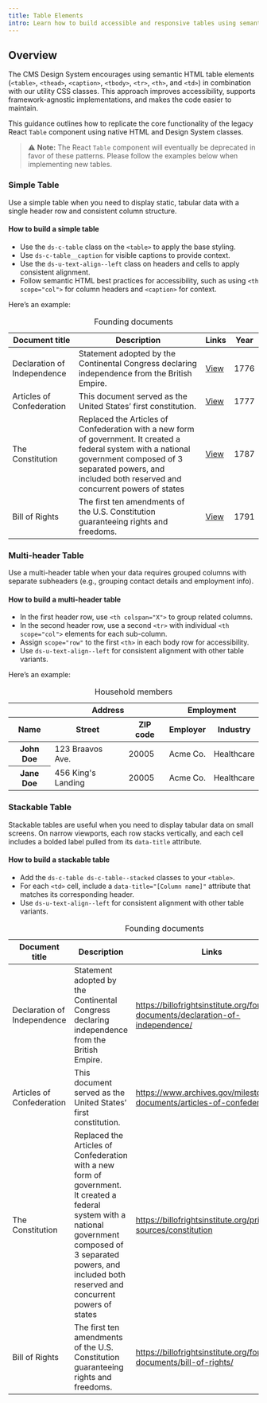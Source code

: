 ```yaml
---
title: Table Elements
intro: Learn how to build accessible and responsive tables using semantic HTML and CMS Design System utility classes.
---
```




## Overview

The CMS Design System encourages using semantic HTML table elements (`<table>`, `<thead>`, `<caption>`, `<tbody>`, `<tr>`, `<th>`, and `<td>`) in combination with our utility CSS classes. 
This approach improves accessibility, supports framework-agnostic implementations, and makes the code easier to maintain.

This guidance outlines how to replicate the core functionality of the legacy React `Table` component using native HTML and Design System classes.

> ⚠️ **Note:** The React `Table` component will eventually be deprecated in favor of these patterns. Please follow the examples below when implementing new tables.

### Simple Table

Use a simple table when you need to display static, tabular data with a single header row and consistent column structure.

#### How to build a simple table

- Use the `ds-c-table` class on the `<table>` to apply the base styling.
- Use `ds-c-table__caption` for visible captions to provide context.
- Use the `ds-u-text-align--left` class on headers and cells to apply consistent alignment.
- Follow semantic HTML best practices for accessibility, such as using `<th scope="col">` for column headers and `<caption>` for context.

Here’s an example:

<EmbeddedExample>
  <table class="ds-c-table">
    <caption class="ds-c-table__caption">Founding documents</caption>
    <thead role="rowgroup">
      <tr role="row">
        <th class="ds-u-text-align--left" role="columnheader" scope="col" id="documentTitle">Document title</th>
        <th class="ds-u-text-align--left" role="columnheader" scope="col" id="description">Description</th>
        <th class="ds-u-text-align--left" role="columnheader" scope="col" id="links">Links</th>
        <th class="ds-u-text-align--left" role="columnheader" scope="col" id="year">Year</th>
      </tr>
    </thead>
    <tbody role="rowgroup">
      <tr role="row">
        <td class="ds-u-text-align--left" role="cell" headers="documentTitle" data-title="Document title">Declaration of Independence</td>
        <td class="ds-u-text-align--left" role="cell" headers="description" data-title="Description">Statement adopted by the Continental Congress declaring independence from the British Empire.</td>
        <td class="ds-u-text-align--left" role="cell" headers="links" data-title="Links">
          <a href="https://billofrightsinstitute.org/founding-documents/declaration-of-independence/">View</a>
        </td>
        <td class="ds-u-text-align--left" role="cell" headers="year" data-title="Year">1776</td>
      </tr>
      <tr role="row">
        <td class="ds-u-text-align--left" role="cell" headers="documentTitle" data-title="Document title">Articles of Confederation</td>
        <td class="ds-u-text-align--left" role="cell" headers="description" data-title="Description">This document served as the United Statesʼ first constitution.</td>
        <td class="ds-u-text-align--left" role="cell" headers="links" data-title="Links">
          <a href="https://www.archives.gov/milestone-documents/articles-of-confederation">View</a>
        </td>
        <td class="ds-u-text-align--left" role="cell" headers="year" data-title="Year">1777</td>
      </tr>
      <tr role="row">
        <td class="ds-u-text-align--left" role="cell" headers="documentTitle" data-title="Document title">The Constitution</td>
        <td class="ds-u-text-align--left" role="cell" headers="description" data-title="Description">Replaced the Articles of Confederation with a new form of government. It created a federal system with a national government composed of 3 separated powers, and included both reserved and concurrent powers of states</td>
        <td class="ds-u-text-align--left" role="cell" headers="links" data-title="Links">
          <a href="https://billofrightsinstitute.org/primary-sources/constitution">View</a>
        </td>
        <td class="ds-u-text-align--left" role="cell" headers="year" data-title="Year">1787</td>
      </tr>
      <tr role="row">
        <td class="ds-u-text-align--left" role="cell" headers="documentTitle" data-title="Document title">Bill of Rights</td>
        <td class="ds-u-text-align--left" role="cell" headers="description" data-title="Description">The first ten amendments of the U.S. Constitution guaranteeing rights and freedoms.</td>
        <td class="ds-u-text-align--left" role="cell" headers="links" data-title="Links">
          <a href="https://billofrightsinstitute.org/founding-documents/bill-of-rights/">View</a>
        </td>
        <td class="ds-u-text-align--left" role="cell" headers="year" data-title="Year">1791</td>
      </tr>
    </tbody>
  </table>
</EmbeddedExample>

### Multi-header Table

Use a multi-header table when your data requires grouped columns with separate subheaders (e.g., grouping contact details and employment info).

#### How to build a multi-header table

- In the first header row, use  `<th colspan="X">` to group related columns. 
- In the second header row, use a second `<tr>` with individual `<th scope="col">` elements for each sub-column.
- Assign `scope="row"` to the first `<th>` in each body row for accessibility.
- Use `ds-u-text-align--left` for consistent alignment with other table variants.

Here’s an example:

<EmbeddedExample>
  <table class="ds-c-table">
    <caption class="ds-c-table__caption">Household members</caption>
    <colgroup span="2"></colgroup>
    <colgroup span="2"></colgroup>
    <thead role="rowgroup">
      <tr role="row">
        <th class="ds-u-text-align--left" role="columnheader" scope="col"></th>
        <th class="ds-u-text-align--left" role="columnheader" scope="colgroup" colspan="2">Address</th>
        <th class="ds-u-text-align--left" role="columnheader" scope="colgroup" colspan="2">Employment</th>
      </tr>
      <tr role="row">
        <th class="ds-u-text-align--left" role="columnheader" scope="col">Name</th>
        <th class="ds-u-text-align--left" role="columnheader" scope="col">Street</th>
        <th class="ds-u-text-align--left" role="columnheader" scope="col">ZIP code</th>
        <th class="ds-u-text-align--left" role="columnheader" scope="col">Employer</th>
        <th class="ds-u-text-align--left" role="columnheader" scope="col">Industry</th>
      </tr>
    </thead>
    <tbody role="rowgroup">
      <tr role="row">
        <th class="ds-u-text-align--left" role="rowheader" scope="row">John Doe</th>
        <td class="ds-u-text-align--left" role="cell">123 Braavos Ave.</td>
        <td class="ds-u-text-align--left" role="cell">20005</td>
        <td class="ds-u-text-align--left" role="cell">Acme Co.</td>
        <td class="ds-u-text-align--left" role="cell">Healthcare</td>
      </tr>
      <tr role="row">
        <th class="ds-u-text-align--left" role="rowheader" scope="row">Jane Doe</th>
        <td class="ds-u-text-align--left" role="cell">456 King's Landing</td>
        <td class="ds-u-text-align--left" role="cell">20005</td>
        <td class="ds-u-text-align--left" role="cell">Acme Co.</td>
        <td class="ds-u-text-align--left" role="cell">Healthcare</td>
      </tr>
    </tbody>
  </table>
</EmbeddedExample>

### Stackable Table

Stackable tables are useful when you need to display tabular data on small screens. On narrow viewports, each row stacks vertically, and each cell includes a bolded label pulled from its `data-title` attribute.

#### How to build a stackable table

- Add the `ds-c-table ds-c-table--stacked` classes to your `<table>`.
- For each `<td>` cell, include a `data-title="[Column name]"` attribute that matches its corresponding header.
- Use `ds-u-text-align--left` for consistent alignment with other table variants.

<EmbeddedExample>
  <table class="ds-c-table ds-c-table--stacked">
    <caption class="ds-c-table__caption">Founding documents</caption>
    <thead>
      <tr>
        <th class="ds-u-text-align--left" scope="col">Document title</th>
        <th class="ds-u-text-align--left" scope="col">Description</th>
        <th class="ds-u-text-align--left" scope="col">Links</th>
        <th class="ds-u-text-align--left" scope="col">Year</th>
      </tr>
    </thead>
    <tbody>
      <tr>
        <td class="ds-u-text-align--left" data-title="Document title">Declaration of Independence</td>
        <td class="ds-u-text-align--left" data-title="Description">Statement adopted by the Continental Congress declaring independence from the British Empire.</td>
        <td class="ds-u-text-align--left" data-title="Links">
          <a href="https://billofrightsinstitute.org/founding-documents/declaration-of-independence/">https://billofrightsinstitute.org/founding-documents/declaration-of-independence/</a>
        </td>
        <td class="ds-u-text-align--left" data-title="Year">1776</td>
      </tr>
      <tr>
        <td class="ds-u-text-align--left" data-title="Document title">Articles of Confederation</td>
        <td class="ds-u-text-align--left" data-title="Description">This document served as the United Statesʼ first constitution.</td>
        <td class="ds-u-text-align--left" data-title="Links">
          <a href="https://www.archives.gov/milestone-documents/articles-of-confederation">https://www.archives.gov/milestone-documents/articles-of-confederation</a>
        </td>
        <td class="ds-u-text-align--left" data-title="Year">1777</td>
      </tr>
      <tr>
        <td class="ds-u-text-align--left" data-title="Document title">The Constitution</td>
        <td class="ds-u-text-align--left" data-title="Description">Replaced the Articles of Confederation with a new form of government. It created a federal system with a national government composed of 3 separated powers, and included both reserved and concurrent powers of states</td>
        <td class="ds-u-text-align--left" data-title="Links">
          <a href="https://billofrightsinstitute.org/primary-sources/constitution">https://billofrightsinstitute.org/primary-sources/constitution</a>
        </td>
        <td class="ds-u-text-align--left" data-title="Year">1787</td>
      </tr>
      <tr>
        <td class="ds-u-text-align--left" data-title="Document title">Bill of Rights</td>
        <td class="ds-u-text-align--left" data-title="Description">The first ten amendments of the U.S. Constitution guaranteeing rights and freedoms.</td>
        <td class="ds-u-text-align--left" data-title="Links">
          <a href="https://billofrightsinstitute.org/founding-documents/bill-of-rights/">https://billofrightsinstitute.org/founding-documents/bill-of-rights/</a>
        </td>
        <td class="ds-u-text-align--left" data-title="Year">1791</td>
      </tr>
    </tbody>
  </table>
</EmbeddedExample>


